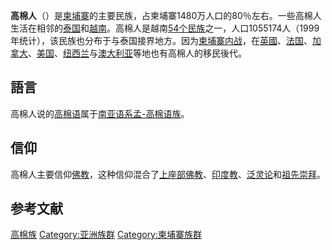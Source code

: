 {{infobox ethnic group
| image = Khmer New Year GA2010-146.jpg
| group = 高棉人<br>Khmer<br>ខ្មែរ
| poptime  = 至少1200萬<ref name="BuddhistPeoples">{{Citation |first=Paul (ed.) |last=Hattaway |title=Khmer |work=Peoples of the Buddhist World |publisher=William Carey Library |year=2004 |page=133}}</ref>
| region1  = {{flagcountry|Cambodia}}
| pop1     = 930萬<ref name="BuddhistPeoples"/>至1370萬<ref name="CIACB">[https://www.cia.gov/library/publications/the-world-factbook/geos/cb.html CIA FactBook.] {{Wayback|url=https://www.cia.gov/library/publications/the-world-factbook/geos/cb.html |date=20181225034020 }} Accessed July 14, 2008.</ref>
| region2  = {{flagcountry|Thailand}}
| pop2     = > 120萬<ref name="BuddhistPeoples"/>
| region3  = {{flagcountry|Vietnam}}
| pop3     = 100萬<ref name="BuddhistPeoples"/>至140萬<ref>{{Cite web |url=https://www.cia.gov/library/publications/the-world-factbook/geos/vm.html |title=CIA World Factbook: Vietnam |accessdate=2014-02-08 |archive-date=2010-12-28 |archive-url=https://web.archive.org/web/20101228234229/https://www.cia.gov/library/publications/the-world-factbook/geos/vm.html |dead-url=no }}</ref>
| region4  = {{flagcountry|USA}}
| pop4     = 276,667<ref name="census2010">{{cite web|publisher=[[United_States_Census_Bureau|United States Census Bureau]]|title=The Asian Population: 2010 Census Briefs|url=http://www.census.gov/prod/cen2010/briefs/c2010br-11.pdf|accessdate=2014-02-08|archive-date=2017-01-16|archive-url=https://web.archive.org/web/20170116005313/http://www.census.gov/prod/cen2010/briefs/c2010br-11.pdf|dead-url=no}}</ref>
| region5  = {{flagcountry|France}}
| pop5     = 80,000<ref name="BuddhistPeoples"/>
| region6  = {{flagcountry|Australia}}
| pop6     = 25,000<ref name="BuddhistPeoples"/>
| region7  = {{flagcountry|Malaysia}}
| pop7     = 11,381{{Citation needed|date=April 2013}}
| region8  = {{flagcountry|South Korea}}
| pop8     = 10,000|region10<ref>{{cite web |url=http://khm.mofat.go.kr/eng/as/khm/mission/greetings/index.jsp |title=▒ Cambodia ▒ |publisher=Khm.mofat.go.kr |accessdate=April 29, 2011 |deadurl=yes |archiveurl=https://web.archive.org/web/20111005174539/http://khm.mofat.go.kr/eng/as/khm/mission/greetings/index.jsp |archivedate=十月 5, 2011 }}</ref>
| region9  = {{flagcountry|New Zealand}}
| pop9     = 6,918<ref name="New Zealand census2006">{{cite web|publisher=[[Te_Ara_Encyclopedia_of_New_Zealand|Te Ara Encyclopedia of New Zealand]]|title=2006 Census: Cambodians- Facts and Figures|url=http://www.teara.govt.nz/en/cambodians/3|accessdate=2014-02-08|archive-date=2012-07-04|archive-url=https://web.archive.org/web/20120704163316/http://www.teara.govt.nz/en/cambodians/3|dead-url=no}}</ref>
| region10 = {{flagcountry|Taiwan}}
| pop10    = 6,000
| region11 = {{flagcountry|Laos}}
| pop11    = 3,900<ref name="BuddhistPeoples"/>
| region12 = {{flagcountry|Belgium}}
| pop12    = 3,500{{Citation needed|date=April 2013}}
| region13 = {{flagcountry|Germany}}
| pop13    = 3,000{{Citation needed|date=April 2013}}
| region14 = {{flagcountry|Canada}}
| pop14    = 25,245<ref name="Canadacensus2006">{{cite web|publisher=[[Statistics_Canada|Statistics Canada]]|title=Ethnocultural Portrait of Canada|url=http://census2011.gc.ca/census-recensement/2006/dp-pd/hlt/97-562/pages/page.cfm?Lang=E&Geo=PR&Code=01&Data=Count&Table=2&StartRec=1&Sort=3&Display=All&CSDFilter=5000|accessdate=2014-02-08|archive-date=2016-03-05|archive-url=https://web.archive.org/web/20160305092345/http://census2011.gc.ca/census-recensement/2006/dp-pd/hlt/97-562/pages/page.cfm?code=01&csdfilter=5000&data=count&display=all&geo=pr&lang=e&sort=3&startrec=1&table=2|dead-url=yes}}{{failed verification|date=May 2013}}</ref>
| region15 = {{flagcountry|United Kingdom}}
| pop15    = > 1,000<ref name="BuddhistPeoples"/>
| rels     = [[File:Dharma_Wheel.svg|16px]] [[上座部佛教|上座部佛教]]
| langs    = [[高棉語|高棉語]]、[[越南語|越南語]]及[[泰語|泰語]]
| related  = [[孟族|孟族]]、[[佤族|佤族]]、[[南亞語系|南亞語系]]
}}

{{about|整個高棉民族|在[[越南|越南]]生活的高棉族|越南高棉族|在[[泰国|泰国]]生活的高棉族|泰国高棉族}}

'''高棉人'''（{{lang-km|'''ខ្មែរ'''}}）是[[柬埔寨|柬埔寨]]的主要民族，占柬埔寨1480万人口的80％左右。一些高棉人生活在相邻的[[泰国|泰国]]和[[越南|越南]]。高棉人是越南[[越南民族|54个民族]]之一，人口1055174人（1999年统计），该民族也分布于与泰国接界地方。因为[[柬埔寨内战|柬埔寨内战]]，在[[英國|英國]]、[[法国|法国]]、[[加拿大|加拿大]]、[[美国|美国]]、[[纽西兰|纽西兰]]与[[澳大利亚|澳大利亚]]等地也有高棉人的移民後代。

==語言==
高棉人说的[[高棉语|高棉语]]属于[[南亚语系|南亚语系]][[孟-高棉语族|孟-高棉语族]]。

==信仰==
高棉人主要信仰[[佛教|佛教]]，这种信仰混合了[[上座部佛教|上座部佛教]]、[[印度教|印度教]]、[[泛灵论|泛灵论]]和[[祖先崇拜|祖先崇拜]]。

== 参考文献 ==
{{Reflist}}
{{Commonscat|Khmer people|position=left}}

{{Authority control}}
{{柬埔寨民族}}

[[Category:高棉族|]]
[[Category:亚洲族群|Category:亚洲族群]]
[[Category:柬埔寨族群|Category:柬埔寨族群]]